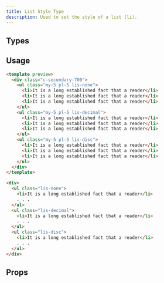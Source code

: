 ```yaml
---
title: List Style Type
description: Used to set the style of a list (li).
---
```


## Types

<DocsTable
  name="list-style"
/>

## Usage

```html rose
<template preview>
  <div class="c-secondary-700">
    <ul class="my-5 pl-5 lis-none">
      <li>It is a long established fact that a reader</li>
      <li>It is a long established fact that a reader</li>
      <li>It is a long established fact that a reader</li>
    </ul>
    <ul class="my-5 pl-5 lis-decimal">
      <li>It is a long established fact that a reader</li>
      <li>It is a long established fact that a reader</li>
      <li>It is a long established fact that a reader</li>
    </ul>
    <ul class="my-5 pl-5 lis-disc">
      <li>It is a long established fact that a reader</li>
      <li>It is a long established fact that a reader</li>
      <li>It is a long established fact that a reader</li>
    </ul>
  </div>
</template>

<div>
  <ul class="lis-none">
    <li>It is a long established fact that a reader</li>
    . . .
  </ul>
  <ul class="lis-decimal">
    <li>It is a long established fact that a reader</li>
    . . .
  </ul>
  <ul class="lis-disc">
    <li>It is a long established fact that a reader</li>
    . . .
  </ul>
</div>
```

## Props

<DocsTable 
  type="props"
  name="list-style"
/>


